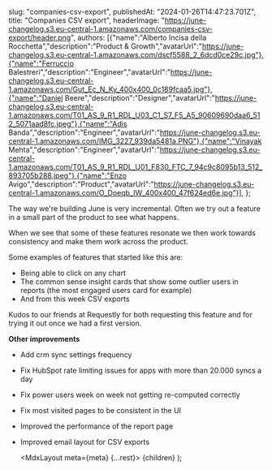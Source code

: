 

  slug: "companies-csv-export",
  publishedAt: "2024-01-26T14:47:23.701Z",
  title: "Companies CSV export",
  headerImage: "https://june-changelog.s3.eu-central-1.amazonaws.com/companies-csv-export/header.png",
  authors: [{"name":"Alberto Incisa della Rocchetta","description":"Product & Growth","avatarUrl":"https://june-changelog.s3.eu-central-1.amazonaws.com/dscf5588_2_6dcd0ce29c.jpg"},{"name":"Ferruccio Balestreri","description":"Engineer","avatarUrl":"https://june-changelog.s3.eu-central-1.amazonaws.com/Gut_Ec_N_Ky_400x400_0c189fcaa5.jpg"},{"name":"Daniel Beere","description":"Designer","avatarUrl":"https://june-changelog.s3.eu-central-1.amazonaws.com/T01_AS_9_R1_RDL_U03_C1_S7_F5_A5_90609690daa6_512_5071aad8fc.jpeg"},{"name":"Adis Banda","description":"Engineer","avatarUrl":"https://june-changelog.s3.eu-central-1.amazonaws.com/IMG_3227_939da5481a.PNG"},{"name":"Vinayak Mehta","description":"Engineer","avatarUrl":"https://june-changelog.s3.eu-central-1.amazonaws.com/T01_AS_9_R1_RDL_U01_F830_FTC_7_94c9c8095b13_512_893705b288.jpeg"},{"name":"Enzo Avigo","description":"Product","avatarUrl":"https://june-changelog.s3.eu-central-1.amazonaws.com/O_Doeqb_IW_400x400_47f624ed6e.jpg"}],
};


The way we're building June is very incremental. Often we try out a feature in a small part of the product to see what happens.

When we see that some of these features resonate we then work towards consistency and make them work across the product.

Some examples of features that started like this are:

- Being able to click on any chart
- The common sense insight cards that show some outlier users in reports (the most engaged users card for example)
- And from this week CSV exports

Kudos to our friends at Requestly for both requesting this feature and for trying it out once we had a first version.


**Other improvements**

- Add crm sync settings frequency
- Fix HubSpot rate limiting issues for apps with more than 20.000 syncs a day
- Fix power users week on week not getting re-computed correctly
- Fix most visited pages to be consistent in the UI
- Improved the performance of the report page
- Improved email layout for CSV exports




  <MdxLayout meta={meta} {...rest}>
    {children}
  </MdxLayout>
);
